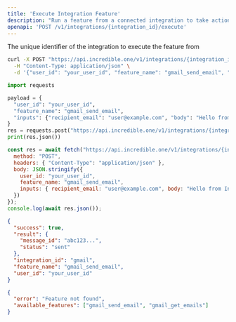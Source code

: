 ```yaml
---
title: 'Execute Integration Feature'
description: "Run a feature from a connected integration to take action in another app (send email, create issue, post message) using a single endpoint that works across integrations."
openapi: 'POST /v1/integrations/{integration_id}/execute'
---
```



<ParamField header="integration_id" type="string" required>
  The unique identifier of the integration to execute the feature from
</ParamField>

<CodeGroup>

```bash
curl -X POST "https://api.incredible.one/v1/integrations/{integration_id}/execute" \
  -H "Content-Type: application/json" \
  -d '{"user_id": "your_user_id", "feature_name": "gmail_send_email", "inputs": {"recipient_email": "user@example.com", "body": "Hello from Incredible API!"}}'
```

```python
import requests

payload = {
  "user_id": "your_user_id",
  "feature_name": "gmail_send_email",
  "inputs": {"recipient_email": "user@example.com", "body": "Hello from Incredible API!"}
}
res = requests.post("https://api.incredible.one/v1/integrations/{integration_id}/execute", json=payload)
print(res.json())
```

```javascript
const res = await fetch("https://api.incredible.one/v1/integrations/{integration_id}/execute", {
  method: "POST",
  headers: { "Content-Type": "application/json" },
  body: JSON.stringify({
    user_id: "your_user_id",
    feature_name: "gmail_send_email",
    inputs: { recipient_email: "user@example.com", body: "Hello from Incredible API!" }
  })
});
console.log(await res.json());
```

</CodeGroup>

<ResponseExample>

```json Response
{
  "success": true,
  "result": {
    "message_id": "abc123...",
    "status": "sent"
  },
  "integration_id": "gmail",
  "feature_name": "gmail_send_email",
  "user_id": "your_user_id"
}
```

</ResponseExample>

<ResponseExample>

```json Response
{
  "error": "Feature not found",
  "available_features": ["gmail_send_email", "gmail_get_emails"]
}
```

</ResponseExample>

 


